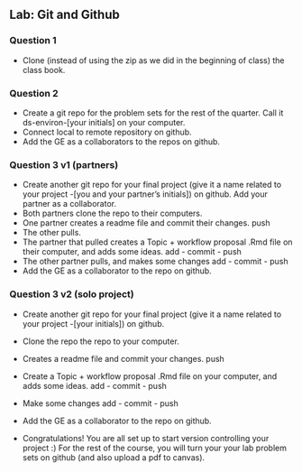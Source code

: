 ## Lab: Git and Github 

### Question 1
- Clone (instead of using the zip as we did in the beginning of class) the class book.

### Question 2 

- Create a git repo for the problem sets for the rest of the quarter. Call it ds-environ-[your initials] on your computer. 
- Connect local to remote repository on github. 
- Add the GE as a collaborators to the repos on github.


### Question 3 v1 (partners)
- Create another git repo for your final project (give it a name related to your project -[you and your partner's initials]) on github. Add your partner as a collaborator. 
- Both partners clone the repo to their computers.  
- One partner creates a readme file and commit their changes. push
- The other pulls.
- The partner that pulled creates a Topic + workflow proposal .Rmd file on their computer, and adds some ideas. add - commit - push
- The other partner pulls, and makes some changes add - commit - push
- Add the GE as a collaborator to the repo on github.

### Question 3 v2 (solo project)
- Create another git repo for your final project (give it a name related to your project -[your initials]) on github. 
- Clone the repo the repo to your computer.  
- Creates a readme file and commit your changes. push
- Create a Topic + workflow proposal .Rmd file on your computer, and adds some ideas. add - commit - push
- Make some changes add - commit - push
- Add the GE as a collaborator to the repo on github.


- Congratulations! You are all set up to start version controlling your project :) For the rest of the course, you will turn your your lab problem sets on github (and also upload a pdf to canvas).
